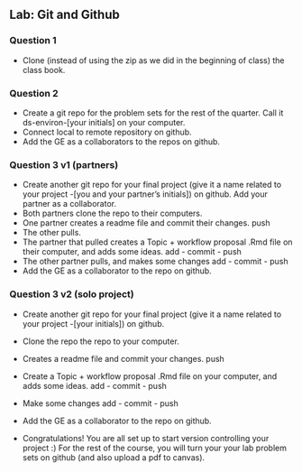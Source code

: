 ## Lab: Git and Github 

### Question 1
- Clone (instead of using the zip as we did in the beginning of class) the class book.

### Question 2 

- Create a git repo for the problem sets for the rest of the quarter. Call it ds-environ-[your initials] on your computer. 
- Connect local to remote repository on github. 
- Add the GE as a collaborators to the repos on github.


### Question 3 v1 (partners)
- Create another git repo for your final project (give it a name related to your project -[you and your partner's initials]) on github. Add your partner as a collaborator. 
- Both partners clone the repo to their computers.  
- One partner creates a readme file and commit their changes. push
- The other pulls.
- The partner that pulled creates a Topic + workflow proposal .Rmd file on their computer, and adds some ideas. add - commit - push
- The other partner pulls, and makes some changes add - commit - push
- Add the GE as a collaborator to the repo on github.

### Question 3 v2 (solo project)
- Create another git repo for your final project (give it a name related to your project -[your initials]) on github. 
- Clone the repo the repo to your computer.  
- Creates a readme file and commit your changes. push
- Create a Topic + workflow proposal .Rmd file on your computer, and adds some ideas. add - commit - push
- Make some changes add - commit - push
- Add the GE as a collaborator to the repo on github.


- Congratulations! You are all set up to start version controlling your project :) For the rest of the course, you will turn your your lab problem sets on github (and also upload a pdf to canvas).
